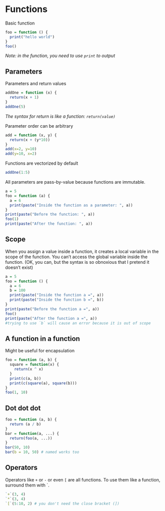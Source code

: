 
# Functions

Basic function
```r
foo = function () {
  print("hello world")
}
foo()
```
*Note: in the function, you need to use `print` to output*

## Parameters

Parameters and return values
```r
addOne = function (x) {
  return(x + 1)
}
addOne(5)
```
*The syntax for return is like a function: `return(value)`*

Parameter order can be arbitrary
```r
add = function (x, y) {
  return(x + (y*10))
}
add(x=2, y=10)
add(y=10, x=2)
```

Functions are vectorized by default
```r
addOne(1:5)
```

All parameters are pass-by-value because functions are immutable.

```r
a = 5
foo = function (a) {
  a = 6
  print(paste("Inside the function as a parameter: ", a))
}
print(paste("Before the function: ", a))
foo(1)
print(paste("After the function: ", a))

```


## Scope

When you assign a value inside a function, it creates a local variable in the scope of the function. You can't access the global variable inside the function. (OK, you can, but the syntax is so obnoxious that I pretend it doesn't exist)

```r
a = 5
foo = function () {
  a = 6
  b = 100
  print(paste("Inside the function a =", a))
  print(paste("Inside the function b =", b))
}
print(paste("Before the function a =", a))
foo()
print(paste("After the function a =", a))
#trying to use `b` will cause an error because it is out of scope
```


## A function in a function

Might be useful for encapsulation
```r
foo = function (a, b) {
  square = function(x) {
    return(x ^ x)
  }
  print(c(a, b))
  print(c(square(a), square(b)))
}
foo(1, 10)
```


## Dot dot dot
```r
foo = function (a, b) {
  return (a / b)
}
bar = function(a, ...) {
  return(foo(a, ...))
}
bar(50, 10)
bar(b = 10, 50) # named works too
```

## Operators

Operators like `+` or `-` or even `[` are all functions. To use them like a function, surround them with \`.

```r
`+`(3, 4)
`*`(3, 4)
`[`(5:10, 2) # you don't need the close bracket (])
```

